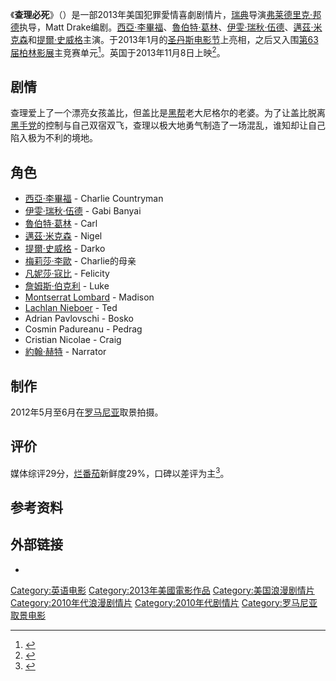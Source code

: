 {{noteTA
|T=zh-hans:查理必死; zh-tw:這該死的愛; zh-hk:情迷布加勒斯特;
|G1=Show
|1=zh-hans:查理必死; zh-tw:這該死的愛; zh-hk:情迷布加勒斯特;
}}
{{Infobox film
| name           = 查理必死
| original_name  = The Necessary Death of Charlie Countryman
| image          = Charlie Countryman.jpg
| caption        = 预告海报
| director       = Fredrik Bond
| producer       = Albert Berger<br>Craig J. Flores<br>[[William_Horberg|William Horberg]]<br>Ron Yerxa
| writer         = Matt Drake
| narrator       = [[尊·赫|尊·赫]]
| starring       = [[西亞·李畢福|西亞·李畢福]]<br />[[伊雯·瑞秋·伍德|伊雯·瑞秋·伍德]]<br />[[邁茲·米克森|邁茲·米克森]]<br />[[魯伯特·葛林|魯伯特·葛林]]<br />[[梅莉莎·李歐|梅莉莎·李歐]]<br />[[Vincent_D’Onofrio|Vincent D’Onofrio]]
| music          = [[克里斯托弗·贝克|克里斯托弗·贝克]]
| cinematography = [[羅曼·瓦夏諾夫|羅曼·瓦夏諾夫]]
| editing        = [[Hughes_Winborne|Hughes Winborne]]
| studio         = Bona Fide Productions<br>Voltage Pictures
| distributor    = Ascot Elite Entertainment Group<br>VVS Films
| released       = {{Film date|2013|01|21|[[圣丹斯电影节|圣丹斯电影节]]|2013|11|08|英国}}
| runtime        = 108 分钟
| country        = 美国
| language       = 英语
| budget         = 
| gross          = 
| cn_name        = 查理必死
| tw_name        = 這該死的愛
| hk_name        = 情迷布加勒斯特
}}

《'''查理必死'''》（{{lang-en|'''''The Necessary Death of Charlie Countryman'''''}}）是一部2013年美国犯罪愛情喜劇剧情片，[[瑞典|瑞典]]导演[[弗莱德里克·邦德|弗莱德里克·邦德]]执导，Matt Drake编剧。[[西亞·李畢福|西亞·李畢福]]、[[魯伯特·葛林|魯伯特·葛林]]、[[伊雯·瑞秋·伍德|伊雯·瑞秋·伍德]]、[[邁茲·米克森|邁茲·米克森]]和[[提爾·史威格|提爾·史威格]]主演。于2013年1月的[[圣丹斯电影节|圣丹斯电影节]]上亮相，之后又入围[[第63届柏林影展|第63届柏林影展]]主竞赛单元<ref name="Berlin">{{Cite web |url=http://www.berlinale.de/en/presse/pressemitteilungen/alle/Alle-Detail_16404.html |title=Berlinale Competition 2013: Another Nine Films Confirmed |accessdate=2013-01-11 |work=berlinale |archive-date=2013-04-10 |archive-url=https://web.archive.org/web/20130410152613/http://www.berlinale.de/en/presse/pressemitteilungen/alle/Alle-Detail_16404.html |dead-url=yes }}</ref>。英国于2013年11月8日上映<ref>{{Cite web |url=http://www.filmdates.co.uk/films/5610-the-necessary-death-of-charlie-countryman |title=存档副本 |access-date=2013-10-10 |archive-date=2013-08-23 |archive-url=https://web.archive.org/web/20130823012201/http://www.filmdates.co.uk/films/5610-the-necessary-death-of-charlie-countryman/ |dead-url=no }}</ref>。

==剧情==
查理爱上了一个漂亮女孩盖比，但盖比是[[黑帮|黑帮]]老大尼格尔的老婆。为了让盖比脱离[[黑手党|黑手党]]的控制与自己双宿双飞，查理以极大地勇气制造了一场混乱，谁知却让自己陷入极为不利的境地。

==角色==
*[[西亞·李畢福|西亞·李畢福]] - Charlie Countryman
*[[伊雯·瑞秋·伍德|伊雯·瑞秋·伍德]] - Gabi Banyai
*[[魯伯特·葛林|魯伯特·葛林]] - Carl
*[[邁茲·米克森|邁茲·米克森]] - Nigel
*[[提爾·史威格|提爾·史威格]] - Darko
*[[梅莉莎·李歐|梅莉莎·李歐]] - Charlie的母亲
*[[凡妮莎·寇比|凡妮莎·寇比]] - Felicity
*[[詹姆斯·伯克利|詹姆斯·伯克利]] - Luke
*[[Montserrat_Lombard|Montserrat Lombard]] - Madison
*[[Lachlan_Nieboer|Lachlan Nieboer]] - Ted
*Adrian Pavlovschi - Bosko
*Cosmin Padureanu - Pedrag
*Cristian Nicolae - Craig
*[[約翰·赫特|約翰·赫特]] - Narrator

==制作==
2012年5月至6月在[[罗马尼亚|罗马尼亚]]取景拍摄。

== 评价 ==
媒体综评29分，[[烂番茄|烂番茄]]新鲜度29%，口碑以差评为主<ref>{{Cite web |url=http://ent.sina.com.cn/m/f/2013-11-18/ba4044689.shtml |title=新片《伴郎2》《查理必死》《绝美之城》 |access-date=2013-11-18 |archive-date=2019-08-02 |archive-url=https://web.archive.org/web/20190802093959/http://ent.sina.com.cn/m/f/2013-11-18/ba4044689.shtml |dead-url=no }}</ref>。

==参考资料==
{{reflist}}

==外部链接==
*{{IMDb title|1196948}}

{{DEFAULTSORT:Charlie Countryman}}
[[Category:英语电影|Category:英语电影]]
[[Category:2013年美國電影作品|Category:2013年美國電影作品]]
[[Category:美国浪漫剧情片|Category:美国浪漫剧情片]]
[[Category:2010年代浪漫剧情片|Category:2010年代浪漫剧情片]]
[[Category:2010年代剧情片|Category:2010年代剧情片]]
[[Category:罗马尼亚取景电影|Category:罗马尼亚取景电影]]